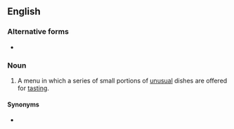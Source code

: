 {{also|dégustation menu}}
==English==

===Alternative forms===
* {{alter|en|dégustation menu}}

===Noun===
{{en-noun}}

# A menu in which a series of small portions of [[unusual]] dishes are offered for [[tasting]].

====Synonyms====
* {{l|en|tasting menu}}